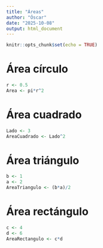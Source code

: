 ```yaml
---
title: "Áreas"
author: "Óscar"
date: "2025-10-08"
output: html_document
---
```


```r
knitr::opts_chunk$set(echo = TRUE)
```

# Área círculo
```r
r <- 0.5
Area <- pi*r^2
```

# Área cuadrado
```r
Lado <- 3
AreaCuadrado <- Lado^2
```

# Área triángulo
```r
b <- 1
a <- 2
AreaTriangulo <- (b*a)/2
```

# Área rectángulo
```r
c <- 4
d <- 6
AreaRectangulo <- c*d
```